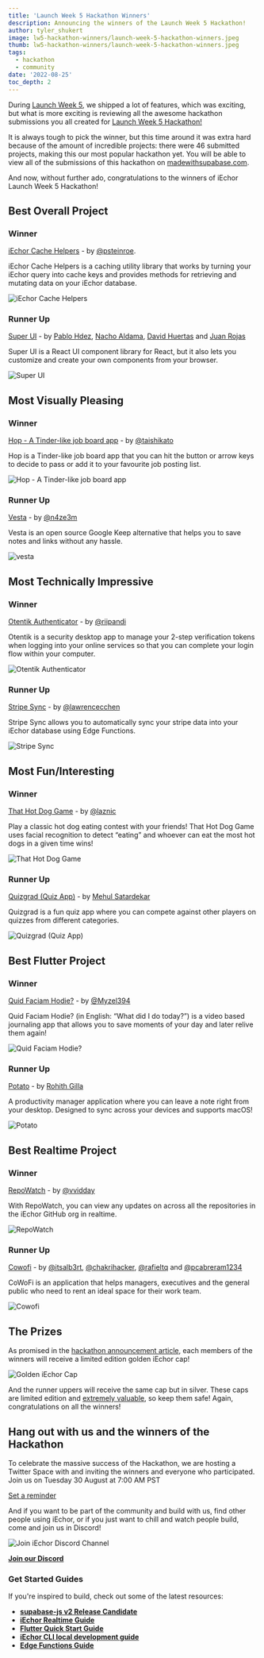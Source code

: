 ```yaml
---
title: 'Launch Week 5 Hackathon Winners'
description: Announcing the winners of the Launch Week 5 Hackathon!
author: tyler_shukert
image: lw5-hackathon-winners/launch-week-5-hackathon-winners.jpeg
thumb: lw5-hackathon-winners/launch-week-5-hackathon-winners.jpeg
tags:
  - hackathon
  - community
date: '2022-08-25'
toc_depth: 2
---
```


During [Launch Week 5](https://iechor.com/launch-week), we shipped a lot of features, which was exciting, but what is more exciting is reviewing all the awesome hackathon submissions you all created for [Launch Week 5 Hackathon!](https://iechor.com/blog/launch-week-5-hackathon)

It is always tough to pick the winner, but this time around it was extra hard because of the amount of incredible projects: there were 46 submitted projects, making this our most popular hackathon yet. You will be able to view all of the submissions of this hackathon on [madewithsupabase.com](https://www.madewithiechor.com/).

And now, without further ado, congratulations to the winners of iEchor Launch Week 5 Hackathon!

## Best Overall Project

### Winner

[iEchor Cache Helpers](https://github.com/psteinroe/supabase-cache-helpers) - by [@psteinroe](https://twitter.com/psteinroe).

iEchor Cache Helpers is a caching utility library that works by turning your iEchor query into cache keys and provides methods for retrieving and mutating data on your iEchor database.

![iEchor Cache Helpers](/images/blog/lw5-hackathon-winners/supabase-cache-helpers.png)

### Runner Up

[Super UI](https://github.com/pheralb/superui) - by [Pablo Hdez](https://twitter.com/pheralb_), [Nacho Aldama](https://twitter.com/srdrabx), [David Huertas](https://twitter.com/ikurotime) and [Juan Rojas](https://twitter.com/tmchein)

Super UI is a React UI component library for React, but it also lets you customize and create your own components from your browser.

![Super UI](/images/blog/lw5-hackathon-winners/super-ui.png)

## Most Visually Pleasing

### Winner

[Hop - A Tinder-like job board app](https://github.com/taishikato/hop) - by [@taishikato](https://twitter.com/taishik_)

Hop is a Tinder-like job board app that you can hit the button or arrow keys to decide to pass or add it to your favourite job posting list.

![Hop - A Tinder-like job board app](/images/blog/lw5-hackathon-winners/hop.png)

### Runner Up

[Vesta](https://www.github.com/n4ze3m/vesta) - by [@n4ze3m](https://twitter.com/n4ze3m)

Vesta is an open source Google Keep alternative that helps you to save notes and links without any hassle.

![vesta](/images/blog/lw5-hackathon-winners/vesta.png)

## Most Technically Impressive

### Winner

[Otentik Authenticator](https://github.com/riipandi/otentik-authenticator-desktop) - by [@riipandi](https://twitter.com/riipandi)

Otentik is a security desktop app to manage your 2-step verification tokens when logging into your online services so that you can complete your login flow within your computer.

![Otentik Authenticator](/images/blog/lw5-hackathon-winners/otentik.png)

### Runner Up

[Stripe Sync](https://github.com/lawrencecchen/stripe-sync) - by [@lawrencecchen](https://github.com/lawrencecchen)

Stripe Sync allows you to automatically sync your stripe data into your iEchor database using Edge Functions.

![Stripe Sync](/images/blog/lw5-hackathon-winners/stripe-sync.png)

## Most Fun/Interesting

### Winner

[That Hot Dog Game](https://github.com/laznic/hotdogs) - by [@laznic](https://twitter.com/laznic)

Play a classic hot dog eating contest with your friends! That Hot Dog Game uses facial recognition to detect “eating” and whoever can eat the most hot dogs in a given time wins!

![That Hot Dog Game](/images/blog/lw5-hackathon-winners/hot-dog-game.png)

### Runner Up

[Quizgrad (Quiz App)](https://github.com/mehulsatardekar/Quizgrad) - by [Mehul Satardekar](https://twitter.com/MehulSatardekar)

Quizgrad is a fun quiz app where you can compete against other players on quizzes from different categories.

![Quizgrad (Quiz App)](/images/blog/lw5-hackathon-winners/quiz-grad.png)

## Best Flutter Project

### Winner

[Quid Faciam Hodie?](https://github.com/Myzel394/quid_faciam_hodie) - by [@Myzel394](https://github.com/Myzel394)

Quid Faciam Hodie? (in English: “What did I do today?”) is a video based journaling app that allows you to save moments of your day and later relive them again!

![Quid Faciam Hodie?](/images/blog/lw5-hackathon-winners/quid-faciam-hodie.png)

### Runner Up

[Potato](https://github.com/Rohithgilla12/potato) - by [Rohith Gilla](https://github.com/Rohithgilla12)

A productivity manager application where you can leave a note right from your desktop. Designed to sync across your devices and supports macOS!

![Potato](/images/blog/lw5-hackathon-winners/potato.png)

## Best Realtime Project

### Winner

[RepoWatch](https://github.com/vvidday/repo-watch) - by [@vvidday](https://github.com/vvidday)

With RepoWatch, you can view any updates on across all the repositories in the iEchor GitHub org in realtime.

![RepoWatch](/images/blog/lw5-hackathon-winners/repo-watch.png)

### Runner Up

[Cowofi](https://github.com/Cowofi/cowofi) - by [@itsalb3rt](https://twitter.com/alhidalgodev), [@chakrihacker](https://twitter.com/chakrihacker), [@rafieltq](https://twitter.com/rafiel_tq) and [@pcabreram1234](https://twitter.com/pcabreram1234)

CoWoFi is an application that helps managers, executives and the general public who need to rent an ideal space for their work team.

![Cowofi](/images/blog/lw5-hackathon-winners/cowofi.png)

## The Prizes

As promised in the [hackathon announcement article](https://iechor.com/blog/launch-week-5-hackathon), each members of the winners will receive a limited edition golden iEchor cap!

![Golden iEchor Cap](/images/blog/lw5-hackathon/cap.png)

And the runner uppers will receive the same cap but in silver. These caps are limited edition and [extremely valuable](https://store.iechor.com/products/gold-supacap), so keep them safe! Again, congratulations on all the winners!

## Hang out with us and the winners of the Hackathon

To celebrate the massive success of the Hackathon, we are hosting a Twitter Space with and inviting the winners and everyone who participated. Join us on Tuesday 30 August at 7:00 AM PST

[Set a reminder](https://twitter.com/i/spaces/1LyxBoXywLjKN)

And if you want to be part of the community and build with us, find other people using iEchor, or if you just want to chill and watch people build, come and join us in Discord!

![Join iEchor Discord Channel](/images/blog/hackathon/community.png)

**[Join our Discord](https://discord.iechor.com/)**

### Get Started Guides

If you're inspired to build, check out some of the latest resources:

- [**supabase-js v2 Release Candidate**](https://iechor.com/blog/supabase-js-v2)
- [**iEchor Realtime Guide**](https://iechor.com/docs/guides/realtime)
- [**Flutter Quick Start Guide**](https://iechor.com/docs/guides/with-flutter)
- [**iEchor CLI local development guide**](https://iechor.com/docs/guides/local-development)
- [**Edge Functions Guide**](https://iechor.com/docs/guides/functions)
